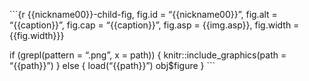 

```{r {{nickname00}}-child-fig, fig.id = "{{nickname00}}", fig.alt = "{{caption}}", fig.cap = "{{caption}}", fig.asp = {{img.asp}}, fig.width = {{fig.width}}}


if (grepl(pattern = ".png", x = path)) {
  knitr::include_graphics(path = "{{path}}")
} else {
load("{{path}}") 
  obj$figure
}
```

